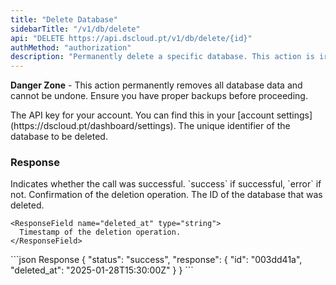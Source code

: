 ```yaml
---
title: "Delete Database"
sidebarTitle: "/v1/db/delete"
api: "DELETE https://api.dscloud.pt/v1/db/delete/{id}"
authMethod: "authorization"
description: "Permanently delete a specific database. This action is irreversible and will immediately terminate all connections."
---
```


<Warning> **Danger Zone** - This action permanently removes all database data and cannot be undone. Ensure you have proper backups before proceeding. </Warning>

<ParamField header="Authorization" type="string" placeholder="API KEY" required>
  The API key for your account. You can find this in your [account settings](https://dscloud.pt/dashboard/settings).
</ParamField>

<ParamField name="id" type="string" urlParam required>
  The unique identifier of the database to be deleted.
</ParamField>

### Response

<ResponseField name="status" type="string">
  Indicates whether the call was successful. `success` if successful, `error` if not.
</ResponseField>

<ResponseField name="response" type="array">
  Confirmation of the deletion operation.

  <Expandable title="response Details">
    <ResponseField name="id" type="string">
      The ID of the database that was deleted.
    </ResponseField>

    <ResponseField name="deleted_at" type="string">
      Timestamp of the deletion operation.
    </ResponseField>
  </Expandable>
</ResponseField>

<ResponseExample>
  ```json Response
  {
    "status": "success",
    "response": {
      "id": "003dd41a",
      "deleted_at": "2025-01-28T15:30:00Z"
    }
  }
  ```
  </ResponseExample>